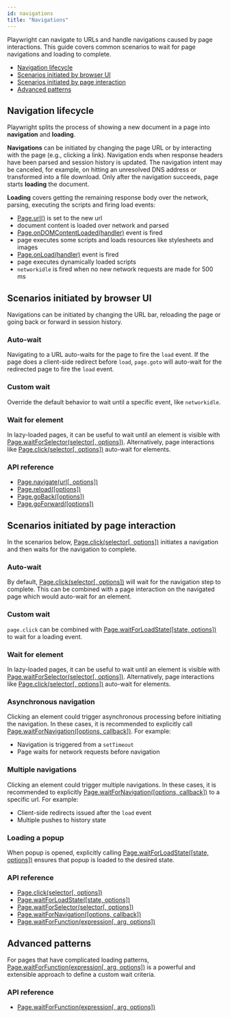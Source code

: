 ```yaml
---
id: navigations
title: "Navigations"
---
```


Playwright can navigate to URLs and handle navigations caused by page interactions. This guide covers common scenarios to wait for page navigations and loading to complete.

- [Navigation lifecycle](#navigation-lifecycle)
- [Scenarios initiated by browser UI](#scenarios-initiated-by-browser-ui)
- [Scenarios initiated by page interaction](#scenarios-initiated-by-page-interaction)
- [Advanced patterns](#advanced-patterns)

## Navigation lifecycle

Playwright splits the process of showing a new document in a page into **navigation** and **loading**.

**Navigations** can be initiated by changing the page URL or by interacting with the page (e.g., clicking a link). Navigation ends when response headers have been parsed and session history is updated. The navigation intent may be canceled, for example, on hitting an unresolved DNS address or transformed into a file download. Only after the navigation succeeds, page starts **loading** the document.

**Loading** covers getting the remaining response body over the network, parsing, executing the scripts and firing load events:
- [Page.url()](./api/class-page.mdx#pageurl) is set to the new url
- document content is loaded over network and parsed
- [Page.onDOMContentLoaded(handler)](./api/class-page.mdx#pageondomcontentloadedhandler) event is fired
- page executes some scripts and loads resources like stylesheets and images
- [Page.onLoad(handler)](./api/class-page.mdx#pageonloadhandler) event is fired
- page executes dynamically loaded scripts
- `networkidle` is fired when no new network requests are made for 500 ms

## Scenarios initiated by browser UI

Navigations can be initiated by changing the URL bar, reloading the page or going back or forward in session history.

### Auto-wait

Navigating to a URL auto-waits for the page to fire the `load` event. If the page does a client-side redirect before `load`, `page.goto` will auto-wait for the redirected page to fire the `load` event.

### Custom wait

Override the default behavior to wait until a specific event, like `networkidle`.

### Wait for element

In lazy-loaded pages, it can be useful to wait until an element is visible with [Page.waitForSelector(selector[, options])](./api/class-page.mdx#pagewaitforselectorselector-options). Alternatively, page interactions like [Page.click(selector[, options])](./api/class-page.mdx#pageclickselector-options) auto-wait for elements.

### API reference
- [Page.navigate(url[, options])](./api/class-page.mdx#pagenavigateurl-options)
- [Page.reload([options])](./api/class-page.mdx#pagereloadoptions)
- [Page.goBack([options])](./api/class-page.mdx#pagegobackoptions)
- [Page.goForward([options])](./api/class-page.mdx#pagegoforwardoptions)

## Scenarios initiated by page interaction

In the scenarios below, [Page.click(selector[, options])](./api/class-page.mdx#pageclickselector-options) initiates a navigation and then waits for the navigation to complete.

### Auto-wait

By default, [Page.click(selector[, options])](./api/class-page.mdx#pageclickselector-options) will wait for the navigation step to complete. This can be combined with a page interaction on the navigated page which would auto-wait for an element.

### Custom wait

`page.click` can be combined with [Page.waitForLoadState([state, options])](./api/class-page.mdx#pagewaitforloadstatestate-options) to wait for a loading event.

### Wait for element

In lazy-loaded pages, it can be useful to wait until an element is visible with [Page.waitForSelector(selector[, options])](./api/class-page.mdx#pagewaitforselectorselector-options). Alternatively, page interactions like [Page.click(selector[, options])](./api/class-page.mdx#pageclickselector-options) auto-wait for elements.

### Asynchronous navigation

Clicking an element could trigger asynchronous processing before initiating the navigation. In these cases, it is recommended to explicitly call [Page.waitForNavigation([options, callback])](./api/class-page.mdx#pagewaitfornavigationoptions-callback). For example:
* Navigation is triggered from a `setTimeout`
* Page waits for network requests before navigation

### Multiple navigations

Clicking an element could trigger multiple navigations. In these cases, it is recommended to explicitly [Page.waitForNavigation([options, callback])](./api/class-page.mdx#pagewaitfornavigationoptions-callback) to a specific url. For example:
* Client-side redirects issued after the `load` event
* Multiple pushes to history state

### Loading a popup

When popup is opened, explicitly calling [Page.waitForLoadState([state, options])](./api/class-page.mdx#pagewaitforloadstatestate-options) ensures that popup is loaded to the desired state.

### API reference
- [Page.click(selector[, options])](./api/class-page.mdx#pageclickselector-options)
- [Page.waitForLoadState([state, options])](./api/class-page.mdx#pagewaitforloadstatestate-options)
- [Page.waitForSelector(selector[, options])](./api/class-page.mdx#pagewaitforselectorselector-options)
- [Page.waitForNavigation([options, callback])](./api/class-page.mdx#pagewaitfornavigationoptions-callback)
- [Page.waitForFunction(expression[, arg, options])](./api/class-page.mdx#pagewaitforfunctionexpression-arg-options)

## Advanced patterns

For pages that have complicated loading patterns, [Page.waitForFunction(expression[, arg, options])](./api/class-page.mdx#pagewaitforfunctionexpression-arg-options) is a powerful and extensible approach to define a custom wait criteria.

### API reference
- [Page.waitForFunction(expression[, arg, options])](./api/class-page.mdx#pagewaitforfunctionexpression-arg-options)

[Accessibility]: ./api/class-accessibility.mdx "Accessibility"
[Browser]: ./api/class-browser.mdx "Browser"
[BrowserContext]: ./api/class-browsercontext.mdx "BrowserContext"
[BrowserType]: ./api/class-browsertype.mdx "BrowserType"
[ConsoleMessage]: ./api/class-consolemessage.mdx "ConsoleMessage"
[Dialog]: ./api/class-dialog.mdx "Dialog"
[Download]: ./api/class-download.mdx "Download"
[ElementHandle]: ./api/class-elementhandle.mdx "ElementHandle"
[FileChooser]: ./api/class-filechooser.mdx "FileChooser"
[Frame]: ./api/class-frame.mdx "Frame"
[JSHandle]: ./api/class-jshandle.mdx "JSHandle"
[Keyboard]: ./api/class-keyboard.mdx "Keyboard"
[Mouse]: ./api/class-mouse.mdx "Mouse"
[Page]: ./api/class-page.mdx "Page"
[Playwright]: ./api/class-playwright.mdx "Playwright"
[Request]: ./api/class-request.mdx "Request"
[Response]: ./api/class-response.mdx "Response"
[Route]: ./api/class-route.mdx "Route"
[Selectors]: ./api/class-selectors.mdx "Selectors"
[TimeoutError]: ./api/class-timeouterror.mdx "TimeoutError"
[Touchscreen]: ./api/class-touchscreen.mdx "Touchscreen"
[Video]: ./api/class-video.mdx "Video"
[WebSocket]: ./api/class-websocket.mdx "WebSocket"
[WebSocketFrame]: ./api/class-websocketframe.mdx "WebSocketFrame"
[Worker]: ./api/class-worker.mdx "Worker"
[Element]: https://developer.mozilla.org/en-US/docs/Web/API/element "Element"
[Evaluation Argument]: ./core-concepts.mdx#evaluationargument "Evaluation Argument"
[Promise]: https://developer.mozilla.org/en-US/docs/Web/JavaScript/Reference/Global_Objects/Promise "Promise"
[iterator]: https://developer.mozilla.org/en-US/docs/Web/JavaScript/Reference/Iteration_protocols "Iterator"
[origin]: https://developer.mozilla.org/en-US/docs/Glossary/Origin "Origin"
[selector]: https://developer.mozilla.org/en-US/docs/Web/CSS/CSS_Selectors "selector"
[Serializable]: https://developer.mozilla.org/en-US/docs/Web/JavaScript/Reference/Global_Objects/JSON/stringify#Description "Serializable"
[UIEvent.detail]: https://developer.mozilla.org/en-US/docs/Web/API/UIEvent/detail "UIEvent.detail"
[UnixTime]: https://en.wikipedia.org/wiki/Unix_time "Unix Time"
[xpath]: https://developer.mozilla.org/en-US/docs/Web/XPath "xpath"

[boolean]: https://docs.oracle.com/javase/tutorial/java/nutsandbolts/datatypes.html "boolean"
[byte&#91;&#93;]: https://docs.oracle.com/javase/tutorial/java/nutsandbolts/datatypes.html "byte[]"
[Consumer]: https://docs.oracle.com/javase/8/docs/api/java/util/function/Consumer.html "Consumer"
[double]: https://docs.oracle.com/javase/tutorial/java/nutsandbolts/datatypes.html "double"
[InputStream]: https://docs.oracle.com/javase/8/docs/api/java/io/InputStream.html "InputStream"
[int]: https://docs.oracle.com/javase/tutorial/java/nutsandbolts/datatypes.html "int"
[List]: https://docs.oracle.com/javase/8/docs/api/java/util/List.html "List"
[Map]: https://docs.oracle.com/javase/8/docs/api/java/util/Map.html "Map"
[null]: https://docs.oracle.com/javase/specs/jls/se8/html/jls-3.html#jls-3.10.7 "null"
[Object]: https://docs.oracle.com/javase/8/docs/api/java/lang/Object.html "Object"
[Path]: https://docs.oracle.com/javase/8/docs/api/java/nio/file/Path.html "Path"
[Pattern]: https://docs.oracle.com/javase/8/docs/api/java/util/regex/Pattern.html "Pattern"
[Predicate]: https://docs.oracle.com/javase/8/docs/api/java/util/function/Predicate.html "Predicate"
[Runnable]: https://docs.oracle.com/javase/8/docs/api/java/lang/Runnable.html "Runnable"
[String]: https://docs.oracle.com/javase/8/docs/api/java/lang/String.html "String"